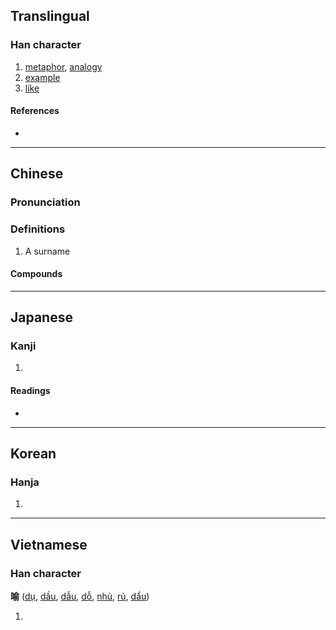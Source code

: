 {{also|喩}}
{{character info/new}}
==Translingual==

===Han character===
{{Han char|rn=30|rad=口|as=09|sn=12|four=68021|canj=ROMN|ids=⿰口俞}}

# [[metaphor]], [[analogy]]
# [[example]]
# [[like]]

====References====
* {{Han ref|kx=0201.121|dj=0421.200|hdz=10657.080|uh=55BB|ud=21947}}

----

==Chinese==
{{zh-forms|alt=喩}}

===Pronunciation===
{{zh-pron
|m=yù
|c=jyu6
|h=pfs=
|md=
|mn=qz,xm:ū/zz:jī/qz,tp,xm:lū/kh,zz:jū
|mn_note=ū/jī - literary; lū/jū - vernacular
|w=
|mc=y
|oc=y
|cat=
}}

===Definitions===
{{zh-hanzi}}

# A surname

====Compounds====
{{zh-der|家喻戶曉|呴喻|喻體|不可理喻|告喻|引喻失義|不言而喻|妙喻|妙喻取譬|不可言喻|借喻|多歧援喻|嘔喻|喻詞|喻依|喻世明言|不知所喻|直喻|明喻|理喻|暗喻|百喻經|略喻|比喻|比喻義|詭喻|豆萁之喻|難以言喻|罕譬而喻|辭喻橫生|舟水之喻|譬喻|隱喻|酒喻聖賢|遠引曲喻|自喻}}

----

==Japanese==

===Kanji===
{{ja-kanji|grade=|rs=口09}}

# {{defn|lang=ja|sort=口09}}

====Readings====
* {{ja-readings|on=[[ゆ]] (yu)|kun=[[さとす]] (satosu), [[さとる]] (satoru), [[たとえる]] (tatoeru)}}

----

==Korean==

===Hanja===
{{ko-hanja|hangeul=유|rv=yu|mr=yu|y=yu}}

# {{defn|lang=ko|sort=口09}}

----

==Vietnamese==

===Han character===
'''喻''' ([[dụ]], [[dầu]], [[dẫu]], [[dỗ]], [[nhủ]], [[rủ]], [[dẩu]])

# {{defn|lang=vi}}